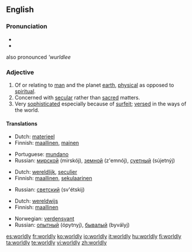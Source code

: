 ==English==

===Pronunciation===
* {{IPA|/ˈwɜː(r)ldli/}}
* {{audio|En-us-worldly.ogg|Audio (US)}}
also pronounced '''wurldlee''

===Adjective===
{{en-adj|worldl|ier}}

# Of or relating to [[man]] and the planet [[earth]], [[physical]] as opposed to [[spiritual]].
# Concerned with [[secular]] rather than [[sacred]] matters.
# Very [[sophisticated]] especially because of [[surfeit]]; [[versed]] in the ways of the world.

====Translations====
{{trans-top|opposed to spiritual}}
* Dutch: [[materieel]]
* Finnish: [[maallinen]], [[mainen]]
{{trans-mid}}
* Portuguese: [[mundano]]
* Russian: [[мирской]] (mirskój), [[земной]] (z'emnój), [[суетный]] (sújetnýj)
{{trans-bottom}}

{{trans-top|concerned with secular matters}}
* Dutch: [[wereldlijk]], [[seculier]]
* Finnish: [[maallinen]], [[sekulaarinen]]
{{trans-mid}}
* Russian: [[светский]] (sv'étskij)
{{trans-bottom}}

{{trans-top|versed in the ways of the world}}
* Dutch: [[wereldwijs]]
* Finnish: [[maallinen]]
{{trans-mid}}
* Norwegian: [[verdensvant]]
* Russian: [[опытный]] (ópytnyj), [[бывалый]] (byvályj)
{{trans-bottom}}

[[es:worldly]]
[[fr:worldly]]
[[ko:worldly]]
[[io:worldly]]
[[it:worldly]]
[[hu:worldly]]
[[fi:worldly]]
[[ta:worldly]]
[[te:worldly]]
[[vi:worldly]]
[[zh:worldly]]